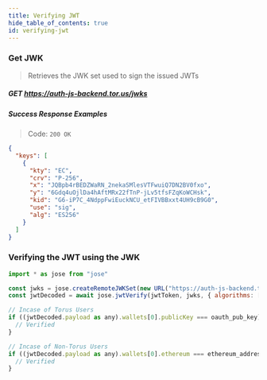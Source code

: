 ```yaml
---
title: Verifying JWT
hide_table_of_contents: true
id: verifying-jwt
---
```


### Get JWK

> Retrieves the JWK set used to sign the issued JWTs

##### GET https://auth-js-backend.tor.us/jwks

##### Success Response Examples

> Code: `200 OK`

```json
{
  "keys": [
    {
      "kty": "EC",
      "crv": "P-256",
      "x": "JQBpb4rBEDZWaRN_2nekaSMlesVTFwuiQ7DN2BV0fxo",
      "y": "6Gdq4uOjlDa4hAftMRx22fTnP-jLv5tfsFZqKoWCHsk",
      "kid": "G6-iP7C_4NdppFwiEuckNCU_etFIVBBxxt4UH9cB9G0",
      "use": "sig",
      "alg": "ES256"
    }
  ]
}
```

### Verifying the JWT using the JWK

```javascript
import * as jose from "jose"

const jwks = jose.createRemoteJWKSet(new URL("https://auth-js-backend.tor.us/jwks"));
const jwtDecoded = await jose.jwtVerify(jwtToken, jwks, { algorithms: ["ES256"] });

// Incase of Torus Users
if ((jwtDecoded.payload as any).wallets[0].publicKey === oauth_pub_key) {
  // Verified
}

// Incase of Non-Torus Users
if ((jwtDecoded.payload as any).wallets[0].ethereum === ethereum_address) {
  // Verified
}
```
